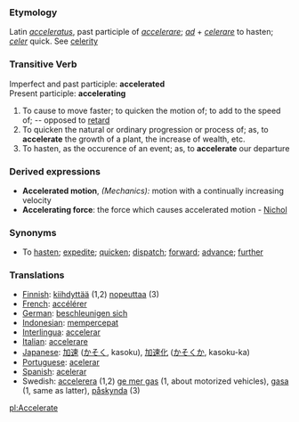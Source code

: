 ===Etymology===
Latin ''[[acceleratus]]'', past participle of ''[[accelerare]]''; ''[[ad]]'' + ''[[celerare]]'' to hasten; ''[[celer]]'' quick. See [[celerity]]
===Transitive Verb===
Imperfect and past participle:  '''accelerated''' <br>
Present participle: '''accelerating'''
#To cause to move faster; to quicken the motion of; to add to the speed of; -- opposed to [[retard]]
#To quicken the natural or ordinary progression or process of; as, to '''accelerate''' the growth of a plant, the increase of wealth, etc.
#To hasten, as the occurence of an event; as, to '''accelerate''' our departure
===Derived expressions===
*'''Accelerated motion''', ''(Mechanics):'' motion with a continually increasing velocity
*'''Accelerating force''': the force which causes accelerated motion - [[Nichol]]
===Synonyms===
*To [[hasten]]; [[expedite]]; [[quicken]]; [[dispatch]]; [[forward]]; [[advance]]; [[further]]

=== Translations ===
*[[Finnish]]: [[kiihdyttää]] (1,2) [[nopeuttaa]] (3)
*[[French]]: [[accélérer]]
*[[German]]: [[beschleunigen sich]]
*[[Indonesian]]: [[cepat|mempercepat]]
*[[Interlingua]]: [[accelerar]]
*[[Italian]]: [[accelerare]]
*[[Japanese]]: [[加速]] ([[かそく]], kasoku), [[加速化]] ([[かそくか]], kasoku-ka)
*[[Portuguese]]: [[acelerar]]
*[[Spanish]]: [[acelerar]]
*Swedish: [[accelerera]] (1,2) [[ge mer gas]] (1, about motorized vehicles), [[gasa]] (1, same as latter), [[påskynda]] (3)

[[pl:Accelerate]]